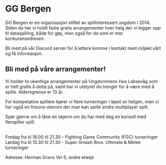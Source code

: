 
# GG Bergen
GG Bergen er en organisasjon stiftet av spillinteressert ungdom i 2014. Siden da har vi holdt faste gratis arrangementer hver helg der vi legger opp til dataspilling, både for gøy, men også for de som er mer konkuransedreven.

Bli med på vår Discord server for å lettere komme i kontakt med miljøet vårt og få informasjon.

## Bli med på våre arrangementer! <GGMap />

Vi holder to ukentlige arrangementer på Ungdommens Hus Laksevåg som er helt gratis å delta på, samt har vi utstyret du trenger for å være med å spille. Aldersgrense er 13 år. 

For kompetative spillere kjører vi flere turneringer i løpet av helgen, men vi har også en frisone utenom der man kan spille andre multiplayer spill.

Spør gjerne om å låne en skjerm om du har med deg en konsoll med flerspiller spill.

<br/>
Fredag fra kl 16.00 til 21.30 - Fighting Game Community (FGC) turneringer  
Lørdag fra kl 15.30 til 21.30 - Super Smash Bros. Ultimate & Melee turneringer

Adresse: Herman Grans Vei 6, andre etasje

<GGCalendar />